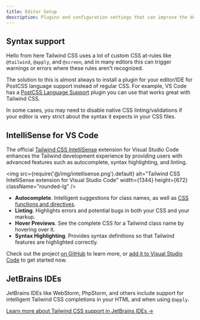 ```yaml
---
title: Editor Setup
description: Plugins and configuration settings that can improve the developer experience when working with Tailwind CSS.
---
```


## Syntax support

Hello from here Tailwind CSS uses a lot of custom CSS at-rules like `@tailwind`, `@apply`, and `@screen`, and in many editors this can trigger warnings or errors where these rules aren't recognized.

The solution to this is almost always to install a plugin for your editor/IDE for PostCSS language support instead of regular CSS. For example, VS Code has a [PostCSS Language Support](https://marketplace.visualstudio.com/items?itemName=csstools.postcss) plugin you can use that works great with Tailwind CSS.

In some cases, you may need to disable native CSS linting/validations if your editor is very strict about the syntax it expects in your CSS files.


## IntelliSense for VS Code

The official [Tailwind CSS IntelliSense](https://marketplace.visualstudio.com/items?itemName=bradlc.vscode-tailwindcss) extension for Visual Studio Code enhances the Tailwind development experience by providing users with advanced features such as autocomplete, syntax highlighting, and linting.

<img src={require('@/img/intellisense.png').default} alt="Tailwind CSS IntelliSense extension for Visual Studio Code" width={1344} height={672} className="rounded-lg" />

- **Autocomplete**. Intelligent suggestions for class names, as well as [CSS functions and directives](/docs/functions-and-directives).
- **Linting**. Highlights errors and potential bugs in both your CSS and your markup.
- **Hover Previews**. See the complete CSS for a Tailwind class name by hovering over it.
- **Syntax Highlighting**. Provides syntax definitions so that Tailwind features are highlighted correctly.

Check out the project [on GitHub](https://github.com/tailwindcss/intellisense) to learn more, or [add it to Visual Studio Code](vscode:extension/bradlc.vscode-tailwindcss) to get started now.

## JetBrains IDEs

JetBrains IDEs like WebStorm, PhpStorm, and others include support for intelligent Tailwind CSS completions in your HTML and when using `@apply`.

[Learn more about Tailwind CSS support in JetBrains IDEs &rarr;](https://www.jetbrains.com/help/webstorm/tailwind-css.html)

